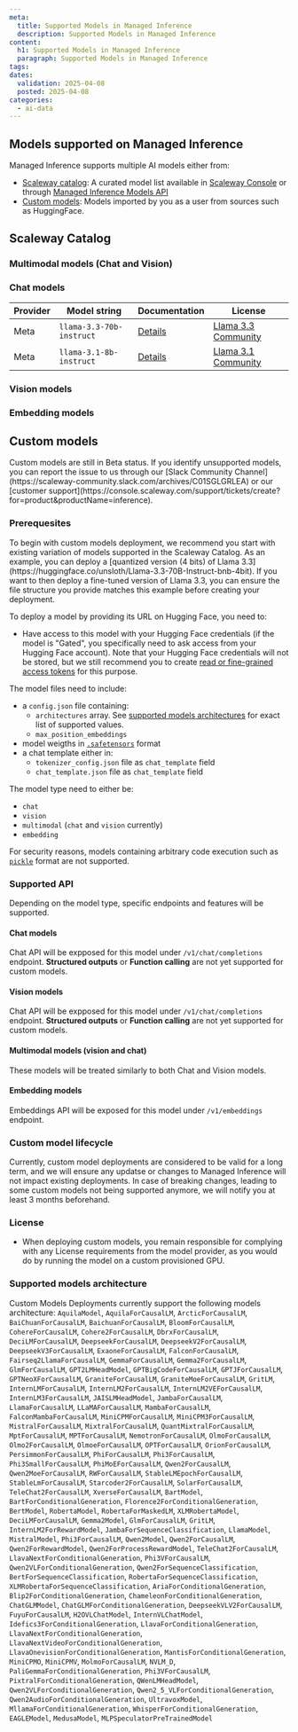 ```yaml
---
meta:
  title: Supported Models in Managed Inference
  description: Supported Models in Managed Inference
content:
  h1: Supported Models in Managed Inference
  paragraph: Supported Models in Managed Inference
tags:
dates:
  validation: 2025-04-08
  posted: 2025-04-08
categories:
  - ai-data
---
```


## Models supported on Managed Inference

Managed Inference supports multiple AI models either from:
- [Scaleway catalog]((#scaleway-catalog)): A curated model list available in [Scaleway Console](https://console.scaleway.com/inference/deployments/) or through [Managed Inference Models API](https://www.scaleway.com/en/developers/api/inference/#path-models-list-models)
- [Custom models](#custom-models): Models imported by you as a user from sources such as HuggingFace.

## Scaleway Catalog

### Multimodal models (Chat and Vision)

### Chat models

| Provider | Model string | Documentation | License |
|-----------------|-----------------|-----------------|-----------------|
| Meta        | `llama-3.3-70b-instruct`  | [Details](https://www.scaleway.com/en/docs/managed-inference/reference-content/llama-3.3-70b-instruct/) | [Llama 3.3 Community](https://www.llama.com/llama3_3/license/) |
| Meta        | `llama-3.1-8b-instruct`  | [Details](https://www.scaleway.com/en/docs/managed-inference/reference-content/llama-3.1-8b-instruct/) | [Llama 3.1 Community](https://llama.meta.com/llama3_1/license/) |

### Vision models

### Embedding models

## Custom models

<Message type="note">
  Custom models are still in Beta status. If you identify unsupported models, you can report the issue to us through our [Slack Community Channel](https://scaleway-community.slack.com/archives/C01SGLGRLEA) or our [customer support](https://console.scaleway.com/support/tickets/create?for=product&productName=inference).
</Message>

### Prerequesites

<Message type="tip">
  To begin with custom models deployment, we recommend you start with existing variation of models supported in the Scaleway Catalog. As an example, you can deploy a [quantized version (4 bits) of Llama 3.3](https://huggingface.co/unsloth/Llama-3.3-70B-Instruct-bnb-4bit). If you want to then deploy a fine-tuned version of Llama 3.3, you can ensure the file structure you provide matches this example before creating your deployment.
</Message>

To deploy a model by providing its URL on Hugging Face, you need to:
- Have access to this model with your Hugging Face credentials (if the model is "Gated", you specifically need to ask access from your Hugging Face account). Note that your Hugging Face credentials will not be stored, but we still recommend you to create [read or fine-grained access tokens](https://huggingface.co/docs/hub/security-tokens) for this purpose. 

The model files need to include:
- a `config.json` file containing:
  - `architectures` array. See [supported models architectures](#supported-models-architecture) for exact list of supported values.
  - `max_position_embeddings`
- model weigths in [`.safetensors`](https://huggingface.co/docs/safetensors/index) format
- a chat template either in:
  - `tokenizer_config.json` file as `chat_template` field
  - `chat_template.json` file as `chat_template` field

The model type need to either be:
- `chat`
- `vision`
- `multimodal` (`chat` and `vision` currently)
- `embedding`

For security reasons, models containing arbitrary code execution such as [`pickle`](https://docs.python.org/3/library/pickle.html) format are not supported. 

### Supported API

Depending on the model type, specific endpoints and features will be supported.

#### Chat models

Chat API will be expposed for this model under `/v1/chat/completions` endpoint.
**Structured outputs** or **Function calling** are not yet supported for custom models.

#### Vision models

Chat API will be expposed for this model under `/v1/chat/completions` endpoint.
**Structured outputs** or **Function calling** are not yet supported for custom models.

#### Multimodal models (vision and chat)

These models will be treated similarly to both Chat and Vision models.

#### Embedding models

Embeddings API will be exposed for this model under `/v1/embeddings` endpoint.


### Custom model lifecycle

Currently, custom model deployments are considered to be valid for a long term, and we will ensure any updatse or changes to Managed Inference will not impact existing deployments.
In case of breaking changes, leading to some custom models not being supported anymore, we will notify you at least 3 months beforehand.

### License

- When deploying custom models, you remain responsible for complying with any License requirements from the model provider, as you would do by running the model on a custom provisioned GPU.

### Supported models architecture

Custom Models Deployments currently support the following models architecture: `AquilaModel`, `AquilaForCausalLM`, `ArcticForCausalLM`, `BaiChuanForCausalLM`, `BaichuanForCausalLM`, `BloomForCausalLM`, `CohereForCausalLM`, `Cohere2ForCausalLM`, `DbrxForCausalLM`, `DeciLMForCausalLM`, `DeepseekForCausalLM`, `DeepseekV2ForCausalLM`, `DeepseekV3ForCausalLM`, `ExaoneForCausalLM`, `FalconForCausalLM`, `Fairseq2LlamaForCausalLM`, `GemmaForCausalLM`, `Gemma2ForCausalLM`, `GlmForCausalLM`, `GPT2LMHeadModel`, `GPTBigCodeForCausalLM`, `GPTJForCausalLM`, `GPTNeoXForCausalLM`, `GraniteForCausalLM`, `GraniteMoeForCausalLM`, `GritLM`, `InternLMForCausalLM`, `InternLM2ForCausalLM`, `InternLM2VEForCausalLM`, `InternLM3ForCausalLM`, `JAISLMHeadModel`, `JambaForCausalLM`, `LlamaForCausalLM`, `LLaMAForCausalLM`, `MambaForCausalLM`, `FalconMambaForCausalLM`, `MiniCPMForCausalLM`, `MiniCPM3ForCausalLM`, `MistralForCausalLM`, `MixtralForCausalLM`, `QuantMixtralForCausalLM`, `MptForCausalLM`, `MPTForCausalLM`, `NemotronForCausalLM`, `OlmoForCausalLM`, `Olmo2ForCausalLM`, `OlmoeForCausalLM`, `OPTForCausalLM`, `OrionForCausalLM`, `PersimmonForCausalLM`, `PhiForCausalLM`, `Phi3ForCausalLM`, `Phi3SmallForCausalLM`, `PhiMoEForCausalLM`, `Qwen2ForCausalLM`, `Qwen2MoeForCausalLM`, `RWForCausalLM`, `StableLMEpochForCausalLM`, `StableLmForCausalLM`, `Starcoder2ForCausalLM`, `SolarForCausalLM`, `TeleChat2ForCausalLM`, `XverseForCausalLM`, `BartModel`, `BartForConditionalGeneration`, `Florence2ForConditionalGeneration`, `BertModel`, `RobertaModel`, `RobertaForMaskedLM`, `XLMRobertaModel`, `DeciLMForCausalLM`, `Gemma2Model`, `GlmForCausalLM`, `GritLM`, `InternLM2ForRewardModel`, `JambaForSequenceClassification`, `LlamaModel`, `MistralModel`, `Phi3ForCausalLM`, `Qwen2Model`, `Qwen2ForCausalLM`, `Qwen2ForRewardModel`, `Qwen2ForProcessRewardModel`, `TeleChat2ForCausalLM`, `LlavaNextForConditionalGeneration`, `Phi3VForCausalLM`, `Qwen2VLForConditionalGeneration`, `Qwen2ForSequenceClassification`, `BertForSequenceClassification`, `RobertaForSequenceClassification`, `XLMRobertaForSequenceClassification`, `AriaForConditionalGeneration`, `Blip2ForConditionalGeneration`, `ChameleonForConditionalGeneration`, `ChatGLMModel`, `ChatGLMForConditionalGeneration`, `DeepseekVLV2ForCausalLM`, `FuyuForCausalLM`, `H2OVLChatModel`, `InternVLChatModel`, `Idefics3ForConditionalGeneration`, `LlavaForConditionalGeneration`, `LlavaNextForConditionalGeneration`, `LlavaNextVideoForConditionalGeneration`, `LlavaOnevisionForConditionalGeneration`, `MantisForConditionalGeneration`, `MiniCPMO`, `MiniCPMV`, `MolmoForCausalLM`, `NVLM_D`, `PaliGemmaForConditionalGeneration`, `Phi3VForCausalLM`, `PixtralForConditionalGeneration`, `QWenLMHeadModel`, `Qwen2VLForConditionalGeneration`, `Qwen2_5_VLForConditionalGeneration`, `Qwen2AudioForConditionalGeneration`, `UltravoxModel`, `MllamaForConditionalGeneration`, `WhisperForConditionalGeneration`, `EAGLEModel`, `MedusaModel`, `MLPSpeculatorPreTrainedModel`


